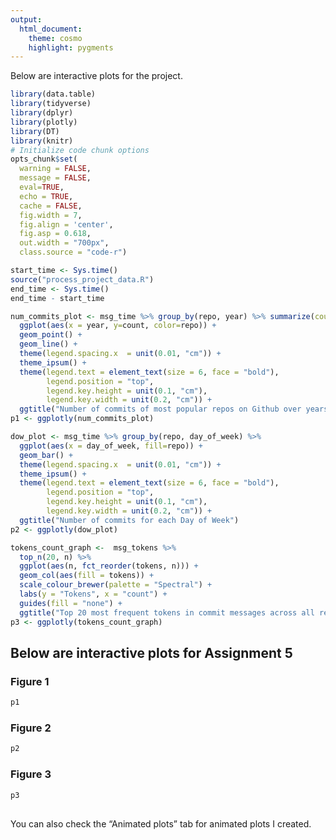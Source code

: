 ```yaml
---
output:
  html_document:
    theme: cosmo
    highlight: pygments
---
```

Below are interactive plots for the project.
```r
library(data.table)
library(tidyverse)
library(dplyr)
library(plotly)
library(DT)
library(knitr)
# Initialize code chunk options
opts_chunk$set(
  warning = FALSE,
  message = FALSE,
  eval=TRUE,
  echo = TRUE,
  cache = FALSE,
  fig.width = 7, 
  fig.align = 'center',
  fig.asp = 0.618,
  out.width = "700px",
  class.source = "code-r")
```


```r
start_time <- Sys.time()
source("process_project_data.R")
end_time <- Sys.time()
end_time - start_time
```

```r
num_commits_plot <- msg_time %>% group_by(repo, year) %>% summarize(count = n()) %>% 
  ggplot(aes(x = year, y=count, color=repo)) + 
  geom_point() +
  geom_line() +
  theme(legend.spacing.x  = unit(0.01, "cm")) +
  theme_ipsum() +
  theme(legend.text = element_text(size = 6, face = "bold"),
        legend.position = "top", 
        legend.key.height = unit(0.1, "cm"),
        legend.key.width = unit(0.2, "cm")) +
  ggtitle("Number of commits of most popular repos on Github over years")
p1 <- ggplotly(num_commits_plot)
```
```r
dow_plot <- msg_time %>% group_by(repo, day_of_week) %>% 
  ggplot(aes(x = day_of_week, fill=repo)) + 
  geom_bar() +
  theme(legend.spacing.x  = unit(0.01, "cm")) +
  theme_ipsum() +
  theme(legend.text = element_text(size = 6, face = "bold"),
        legend.position = "top", 
        legend.key.height = unit(0.1, "cm"),
        legend.key.width = unit(0.2, "cm")) +
  ggtitle("Number of commits for each Day of Week")
p2 <- ggplotly(dow_plot)
```
```r
tokens_count_graph <-  msg_tokens %>% 
  top_n(20, n) %>% 
  ggplot(aes(n, fct_reorder(tokens, n))) + 
  geom_col(aes(fill = tokens)) + 
  scale_colour_brewer(palette = "Spectral") +
  labs(y = "Tokens", x = "count") +
  guides(fill = "none") +
  ggtitle("Top 20 most frequent tokens in commit messages across all repos")
p3 <- ggplotly(tokens_count_graph)
```

## Below are interactive plots for Assignment 5 {.tabset}

### Figure 1

```r
p1
```

### Figure 2

```r
p2
```

### Figure 3
```r
p3
```

## {-}

You can also check the "Animated plots" tab for animated plots I created.